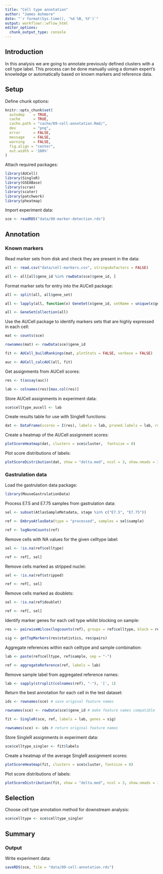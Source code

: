 ```yaml
---
title: "Cell type annotation"
author: "James Ashmore"
date: "`r format(Sys.time(), '%d %B, %Y')`"
output: workflowr::wflow_html
editor_options:
  chunk_output_type: console
---
```


## Introduction

In this analysis we are going to annotate previously defined clusters with a cell type label. This process can be done manually using a domain expert's knowledge or automatically based on known markers and reference data.

## Setup

Define chunk options:

```r
knitr::opts_chunk$set(
  autodep    = TRUE,
  cache      = TRUE,
  cache.path = "cache/09-cell-annotation.Rmd/",
  dev        = "png",
  error      = FALSE,
  message    = FALSE,
  warning    = FALSE,
  fig.align = "center",
  out.width = '100%'
)
```

Attach required packages:

```r
library(AUCell)
library(SingleR)
library(GSEABase)
library(scran)
library(scater)
library(patchwork)
library(pheatmap)
```

Import experiment data:

```r
sce <- readRDS("data/08-marker-detection.rds")
```

## Annotation

### Known markers

Read marker sets from disk and check they are present in the data:

```r
all <- read.csv("data/cell-markers.csv", stringsAsFactors = FALSE)

all <- all[all$gene_id %in% rowData(sce)$gene_id, ]
```

Format marker sets for entry into the AUCell package:

```r
all <- split(all, all$gene_set)

all <- lapply(all, function(x) GeneSet(x$gene_id, setName = unique(x$gene_set)))

all <- GeneSetCollection(all)
```

Use the AUCell package to identify markers sets that are highly expressed in each cell:

```r
mat <- counts(sce)

rownames(mat) <- rowData(sce)$gene_id

fit <- AUCell_buildRankings(mat, plotStats = FALSE, verbose = FALSE)

auc <- AUCell_calcAUC(all, fit)
```

Get assignments from AUCell scores:

```r
res <- t(assay(auc))

lab <- colnames(res)[max.col(res)]
```

Store AUCell assignments in experiment data:

```r
sce$celltype_aucell <- lab
```

Create results table for use with SingleR functions:

```r
dat <- DataFrame(scores = I(res), labels = lab, pruned.labels = lab, row.names = rownames(res))
```

Create a heatmap of the AUCell assignment scores:

```r
plotScoreHeatmap(dat, clusters = sce$cluster,  fontsize = 8)
```

Plot score distributions of labels:

```r
plotScoreDistribution(dat, show = "delta.med", ncol = 3, show.nmads = 3)
```

### Gastrulation data

Load the gastrulation data package:

```r
library(MouseGastrulationData)
```

Process E7.5 and E7.75 samples from gastrulation data:

```r
sel <- subset(AtlasSampleMetadata, stage %in% c("E7.5", "E7.75"))

ref <- EmbryoAtlasData(type = "processed", samples = sel$sample)

ref <- logNormCounts(ref)
```

Remove cells with NA values for the given celltype label:

```r
sel <- !is.na(ref$celltype)

ref <- ref[, sel]
```

Remove cells marked as stripped nuclei:

```r
sel <- !is.na(ref$stripped)

ref <- ref[, sel]
```

Remove cells marked as doublets:

```r
sel <- !is.na(ref$doublet)

ref <- ref[, sel]
```

Identify marker genes for each cell type whilst blocking on sample:

```r
res <- pairwiseWilcox(logcounts(ref), groups = ref$celltype, block = ref$sample)

sig <- getTopMarkers(res$statistics, res$pairs)
```

Aggregate references within each celltype and sample combination:

```r
lab <- paste(ref$celltype, ref$sample, sep = "-")

ref <- aggregateReference(ref, labels = lab)
```

Remove sample label from aggregated reference names:

```r
lab <- sapply(strsplit(colnames(ref), "-"), '[', 1)
```

Return the best annotation for each cell in the test dataset:

```r
ids <- rownames(sce) # save original feature names

rownames(sce) <- rowData(sce)$gene_id # make feature names compatible

fit <- SingleR(sce, ref, labels = lab, genes = sig)

rownames(sce) <- ids # return original feature names
```

Store SingleR assignments in experiment data:

```r
sce$celltype_singler <- fit$labels
```

Create a heatmap of the average SingleR assignment scores:

```r
plotScoreHeatmap(fit, clusters = sce$cluster, fontsize = 8)
```

Plot score distributions of labels:

```r
plotScoreDistribution(fit, show = "delta.med", ncol = 3, show.nmads = 3)
```

## Selection

Choose cell type annotation method for downstream analysis:

```r
sce$celltype <- sce$celltype_singler
```

## Summary

### Output

Write experiment data:

```r
saveRDS(sce, file = "data/09-cell-annotation.rds")
```
